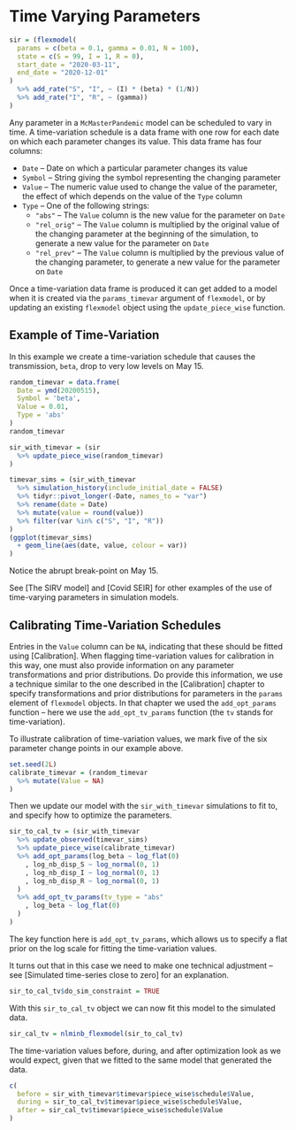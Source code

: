 # Time Varying Parameters

```r
sir = (flexmodel(
  params = c(beta = 0.1, gamma = 0.01, N = 100),
  state = c(S = 99, I = 1, R = 0),
  start_date = "2020-03-11",
  end_date = "2020-12-01"
)
  %>% add_rate("S", "I", ~ (I) * (beta) * (1/N))
  %>% add_rate("I", "R", ~ (gamma))
)
```

Any parameter in a `McMasterPandemic` model can be scheduled to vary in time. A time-variation schedule is a data frame with one row for each date on which each parameter changes its value. This data frame has four columns:

* `Date` -- Date on which a particular parameter changes its value
* `Symbol` -- String giving the symbol representing the changing parameter
* `Value` -- The numeric value used to change the value of the parameter, the effect of which depends on the value of the `Type` column
* `Type` -- One of the following strings:
  * `"abs"` -- The `Value` column is the new value for the parameter on `Date`
  * `"rel_orig"` -- The `Value` column is multiplied by the original value of the changing parameter at the beginning of the simulation, to generate a new value for the parameter on `Date`
  * `"rel_prev"` -- The `Value` column is multiplied by the previous value of the changing parameter, to generate a new value for the parameter on `Date`

Once a time-variation data frame is produced it can get added to a model when it is created via the `params_timevar` argument of `flexmodel`, or by updating an existing `flexmodel` object using the `update_piece_wise` function.

## Example of Time-Variation

In this example we create a time-variation schedule that causes the transmission, `beta`, drop to very low levels on May 15.
```r
random_timevar = data.frame(
  Date = ymd(20200515),
  Symbol = 'beta',
  Value = 0.01,
  Type = 'abs'
)
random_timevar
```

```r
sir_with_timevar = (sir
  %>% update_piece_wise(random_timevar)
)
```


```r
timevar_sims = (sir_with_timevar
  %>% simulation_history(include_initial_date = FALSE)
  %>% tidyr::pivot_longer(-Date, names_to = "var")
  %>% rename(date = Date)
  %>% mutate(value = round(value))
  %>% filter(var %in% c("S", "I", "R"))
)
(ggplot(timevar_sims)
  + geom_line(aes(date, value, colour = var))
)
```

Notice the abrupt break-point on May 15.

See [The SIRV model] and [Covid SEIR] for other examples of the use of time-varying parameters in simulation models.

## Calibrating Time-Variation Schedules

Entries in the `Value` column can be `NA`, indicating that these should be fitted using [Calibration]. When flagging time-variation values for calibration in this way, one must also provide information on any parameter transformations and prior distributions.  Do provide this information, we use a technique similar to the one described in the [Calibration] chapter to specify transformations and prior distributions for parameters in the `params` element of `flexmodel` objects. In that chapter we used the `add_opt_params` function -- here we use the `add_opt_tv_params` function (the `tv` stands for time-variation).

To illustrate calibration of time-variation values, we mark five of the six parameter change points in our example above.

```r
set.seed(2L)
calibrate_timevar = (random_timevar
  %>% mutate(Value = NA)
)
```

Then we update our model with the `sir_with_timevar` simulations to fit to, and specify how to optimize the parameters.
```r
sir_to_cal_tv = (sir_with_timevar
  %>% update_observed(timevar_sims)
  %>% update_piece_wise(calibrate_timevar)
  %>% add_opt_params(log_beta ~ log_flat(0)
    , log_nb_disp_S ~ log_normal(0, 1)
    , log_nb_disp_I ~ log_normal(0, 1)
    , log_nb_disp_R ~ log_normal(0, 1)
  )
  %>% add_opt_tv_params(tv_type = "abs"
    , log_beta ~ log_flat(0)
  )
)
```

The key function here is `add_opt_tv_params`, which allows us to specify a flat prior on the log scale for fitting the time-variation values.

It turns out that in this case we need to make one technical adjustment -- see [Simulated time-series close to zero] for an explanation.

```r
sir_to_cal_tv$do_sim_constraint = TRUE
```

With this `sir_to_cal_tv` object we can now fit this model to the simulated data.

```r
sir_cal_tv = nlminb_flexmodel(sir_to_cal_tv)
```

The time-variation values before, during, and after optimization look as we would expect, given that we fitted to the same model that generated the data.
```r
c(
  before = sir_with_timevar$timevar$piece_wise$schedule$Value,
  during = sir_to_cal_tv$timevar$piece_wise$schedule$Value,
  after = sir_cal_tv$timevar$piece_wise$schedule$Value
)
```
